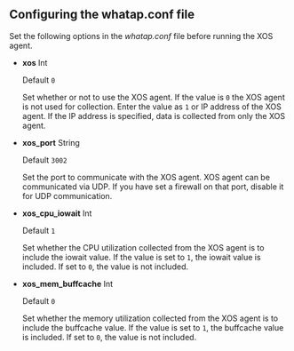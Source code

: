 ## Configuring the whatap.conf file

Set the following options in the _whatap.conf_ file before running the XOS agent.

-   **xos** <span class='type'>Int</span>

    Default `0`

    Set whether or not to use the XOS agent. If the value is `0` the XOS agent is not used for collection. Enter the value as `1` or IP address of the XOS agent. If the IP address is specified, data is collected from only the XOS agent.

-   **xos_port** <span class='type'>String</span>

    Default `3002`

    Set the port to communicate with the XOS agent. XOS agent can be communicated via UDP. If you have set a firewall on that port, disable it for UDP communication.

-   **xos_cpu_iowait** <span class='type'>Int</span>

    Default `1`

    Set whether the CPU utilization collected from the XOS agent is to include the iowait value. If the value is set to `1`, the iowait value is included. If set to `0`, the value is not included.

-   **xos_mem_buffcache** <span class='type'>Int</span>

    Default `0`

    Set whether the memory utilization collected from the XOS agent is to include the buffcache value. If the value is set to `1`, the buffcache value is included. If set to `0`, the value is not included.
